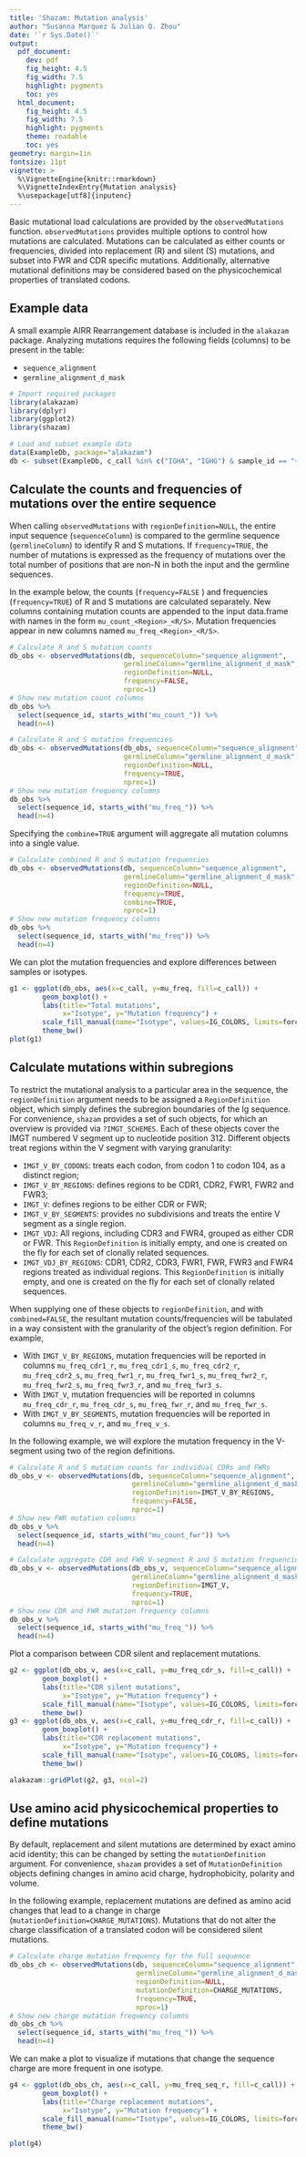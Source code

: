 ```yaml
---
title: 'Shazam: Mutation analysis'
author: "Susanna Marquez & Julian Q. Zhou"
date: '`r Sys.Date()`'
output:
  pdf_document:
    dev: pdf
    fig_height: 4.5
    fig_width: 7.5
    highlight: pygments
    toc: yes
  html_document:
    fig_height: 4.5
    fig_width: 7.5
    highlight: pygments
    theme: readable
    toc: yes
geometry: margin=1in
fontsize: 11pt
vignette: >
  %\VignetteEngine{knitr::rmarkdown} 
  %\VignetteIndexEntry{Mutation analysis} 
  %\usepackage[utf8]{inputenc}
---
```


Basic mutational load calculations are provided by the `observedMutations` function. 
`observedMutations` provides multiple options to control how mutations are calculated.
Mutations can be calculated as either counts or frequencies, divided into 
replacement (R) and silent (S) mutations, and subset into FWR and CDR specific mutations.
Additionally, alternative mutational definitions may be considered based on the 
physicochemical properties of translated codons.

## Example data

A small example AIRR Rearrangement database is included in the `alakazam` package. 
Analyzing mutations requires the following fields (columns) to
be present in the table: 

* `sequence_alignment`
* `germline_alignment_d_mask`

```r
# Import required packages
library(alakazam)
library(dplyr)
library(ggplot2)
library(shazam)

# Load and subset example data
data(ExampleDb, package="alakazam")
db <- subset(ExampleDb, c_call %in% c("IGHA", "IGHG") & sample_id == "+7d")
```

## Calculate the counts and frequencies of mutations over the entire sequence

When calling `observedMutations` with `regionDefinition=NULL`, the entire input sequence 
(`sequenceColumn`) is compared to the germline sequence (`germlineColumn`) to identify R and S mutations. 
If `frequency=TRUE`, the number of mutations is expressed as the frequency of mutations 
over the total number of positions that are non-N in both the input and the germline sequences. 

In the example below, the counts (`frequency=FALSE` ) and frequencies (`frequency=TRUE`) of 
R and S mutations are calculated separately. New columns containing mutation counts are 
appended to the input data.frame with names in the form `mu_count_<Region>_<R/S>`. 
Mutation frequencies appear in new columns named `mu_freq_<Region>_<R/S>`.

```r
# Calculate R and S mutation counts
db_obs <- observedMutations(db, sequenceColumn="sequence_alignment",
                            germlineColumn="germline_alignment_d_mask",
                            regionDefinition=NULL,
                            frequency=FALSE, 
                            nproc=1)
# Show new mutation count columns
db_obs %>% 
  select(sequence_id, starts_with("mu_count_")) %>%
  head(n=4)

# Calculate R and S mutation frequencies
db_obs <- observedMutations(db_obs, sequenceColumn="sequence_alignment",
                            germlineColumn="germline_alignment_d_mask",
                            regionDefinition=NULL,
                            frequency=TRUE, 
                            nproc=1)
# Show new mutation frequency columns
db_obs %>% 
  select(sequence_id, starts_with("mu_freq_")) %>%
  head(n=4)
```

Specifying the `combine=TRUE` argument will aggregate all mutation 
columns into a single value.

```r
# Calculate combined R and S mutation frequencies
db_obs <- observedMutations(db, sequenceColumn="sequence_alignment",
                            germlineColumn="germline_alignment_d_mask",
                            regionDefinition=NULL,
                            frequency=TRUE, 
                            combine=TRUE,
                            nproc=1)
# Show new mutation frequency columns
db_obs %>% 
  select(sequence_id, starts_with("mu_freq")) %>%
  head(n=4)
```

We can plot the mutation frequencies and explore differences between samples or isotypes.

```r
g1 <- ggplot(db_obs, aes(x=c_call, y=mu_freq, fill=c_call)) +
        geom_boxplot() + 
        labs(title="Total mutations", 
             x="Isotype", y="Mutation frequency") +
        scale_fill_manual(name="Isotype", values=IG_COLORS, limits=force) +
        theme_bw() 
plot(g1)
```

## Calculate mutations within subregions

To restrict the mutational analysis to a particular area in the sequence, the `regionDefinition`
argument needs to be assigned a `RegionDefinition` object, which simply defines the subregion 
boundaries of the Ig sequence. For convenience, `shazam` provides a set of such objects, for which an overview is provided via `?IMGT_SCHEMES`. Each of these objects cover the IMGT numbered V segment up to nucleotide position 312. Different objects treat regions within the V segment with varying granularity:

* `IMGT_V_BY_CODONS`: treats each codon, from codon 1 to codon 104, as a distinct region;
* `IMGT_V_BY_REGIONS`: defines regions to be CDR1, CDR2, FWR1, FWR2 and FWR3;
* `IMGT_V`: defines regions to be either CDR or FWR;
* `IMGT_V_BY_SEGMENTS`: provides no subdivisions and treats the entire V segment as a single region.
*  `IMGT_VDJ`: All regions, including CDR3 and FWR4, grouped as 
    either CDR or FWR. This `RegionDefinition` is initially empty, and one is
    created on the fly for each set of clonally related sequences.
*  `IMGT_VDJ_BY_REGIONS`: CDR1, CDR2, CDR3, FWR1, FWR, FWR3 and FWR4 regions 
    treated as individual regions. This `RegionDefinition` is initially empty, 
    and one is created on the fly for each set of clonally related sequences.

When supplying one of these objects to `regionDefinition`, and with `combined=FALSE`, the resultant mutation counts/frequencies will be tabulated in a way consistent with the granularity of the object's region definition. For example, 

* With `IMGT_V_BY_REGIONS`, mutation frequencies will be reported in columns `mu_freq_cdr1_r`, `mu_freq_cdr1_s`, `mu_freq_cdr2_r`, `mu_freq_cdr2_s`, `mu_freq_fwr1_r`, `mu_freq_fwr1_s`, `mu_freq_fwr2_r`, `mu_freq_fwr2_s`, `mu_freq_fwr3_r`, and `mu_freq_fwr3_s`.
* With `IMGT_V`, mutation frequencies will be reported in columns `mu_freq_cdr_r`, `mu_freq_cdr_s`, `mu_freq_fwr_r`, and `mu_freq_fwr_s`.
* With `IMGT_V_BY_SEGMENTS`, mutation frequencies will be reported in columns `mu_freq_v_r`, and `mu_freq_v_s`.

In the following example, we will explore the mutation frequency in the V-segment using two of the region definitions.

```r
# Calculate R and S mutation counts for individual CDRs and FWRs
db_obs_v <- observedMutations(db, sequenceColumn="sequence_alignment",
                              germlineColumn="germline_alignment_d_mask",
                              regionDefinition=IMGT_V_BY_REGIONS,
                              frequency=FALSE, 
                              nproc=1)
# Show new FWR mutation columns
db_obs_v %>% 
  select(sequence_id, starts_with("mu_count_fwr")) %>%
  head(n=4)

# Calculate aggregate CDR and FWR V-segment R and S mutation frequencies
db_obs_v <- observedMutations(db_obs_v, sequenceColumn="sequence_alignment",
                              germlineColumn="germline_alignment_d_mask",
                              regionDefinition=IMGT_V,
                              frequency=TRUE, 
                              nproc=1)
# Show new CDR and FWR mutation frequency columns
db_obs_v %>% 
  select(sequence_id, starts_with("mu_freq_")) %>%
  head(n=4)
```

Plot a comparison between CDR silent and replacement mutations.

```r
g2 <- ggplot(db_obs_v, aes(x=c_call, y=mu_freq_cdr_s, fill=c_call)) +
        geom_boxplot() + 
        labs(title="CDR silent mutations", 
             x="Isotype", y="Mutation frequency") +
        scale_fill_manual(name="Isotype", values=IG_COLORS, limits=force) +
        theme_bw()
g3 <- ggplot(db_obs_v, aes(x=c_call, y=mu_freq_cdr_r, fill=c_call)) +
        geom_boxplot() + 
        labs(title="CDR replacement mutations",
             x="Isotype", y="Mutation frequency") +
        scale_fill_manual(name="Isotype", values=IG_COLORS, limits=force) +
        theme_bw()

alakazam::gridPlot(g2, g3, ncol=2)
```

## Use amino acid physicochemical properties to define mutations

By default, replacement and silent mutations are determined by exact amino acid 
identity; this can be changed by setting the `mutationDefinition` argument. 
For convenience, `shazam` provides a set of `MutationDefinition` objects defining 
changes in amino acid charge, hydrophobicity, polarity and volume.

In the following example, replacement mutations are defined as amino acid changes that lead to a 
change in charge (`mutationDefinition=CHARGE_MUTATIONS`). Mutations that do not alter
the charge classification of a translated codon will be considered silent mutations.

```r
# Calculate charge mutation frequency for the full sequence
db_obs_ch <- observedMutations(db, sequenceColumn="sequence_alignment",
                               germlineColumn="germline_alignment_d_mask",
                               regionDefinition=NULL,
                               mutationDefinition=CHARGE_MUTATIONS,
                               frequency=TRUE, 
                               nproc=1)
# Show new charge mutation frequency columns
db_obs_ch %>% 
  select(sequence_id, starts_with("mu_freq_")) %>%
  head(n=4)
```

We can make a plot to visualize if mutations that change the sequence charge are more 
frequent in one isotype.

```r
g4 <- ggplot(db_obs_ch, aes(x=c_call, y=mu_freq_seq_r, fill=c_call)) +
        geom_boxplot() + 
        labs(title="Charge replacement mutations", 
             x="Isotype", y="Mutation frequency") +
        scale_fill_manual(name="Isotype", values=IG_COLORS, limits=force) + 
        theme_bw()

plot(g4)
```
